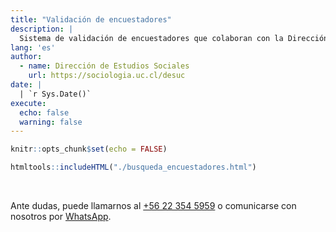 ```yaml
---
title: "Validación de encuestadores"
description: |
  Sistema de validación de encuestadores que colaboran con la Dirección de Estudios Sociales UC.
lang: 'es'
author:
  - name: Dirección de Estudios Sociales 
    url: https://sociologia.uc.cl/desuc
date: |
  | `r Sys.Date()`
execute: 
  echo: false
  warning: false
---
```


```r
knitr::opts_chunk$set(echo = FALSE)
```

```r
htmltools::includeHTML("./busqueda_encuestadores.html")
```

<br>

Ante dudas, puede llamarnos al [+56 22 354 5959](tel:+56223545959) o comunicarse con nosotros por [WhatsApp](https://wa.me/56223545959).
